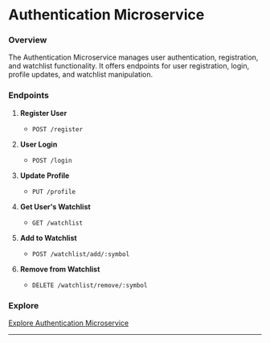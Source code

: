 # Authentication Microservice

### Overview

The Authentication Microservice manages user authentication, registration, and
watchlist functionality. It offers endpoints for user registration, login,
profile updates, and watchlist manipulation.

### Endpoints

1. **Register User**

      - `POST /register`

2. **User Login**

      - `POST /login`

3. **Update Profile**

      - `PUT /profile`

4. **Get User's Watchlist**

      - `GET /watchlist`

5. **Add to Watchlist**

      - `POST /watchlist/add/:symbol`

6. **Remove from Watchlist**
      - `DELETE /watchlist/remove/:symbol`

### Explore

[Explore Authentication Microservice](https://arbitra-pulse-auth.onrender.com)

---
